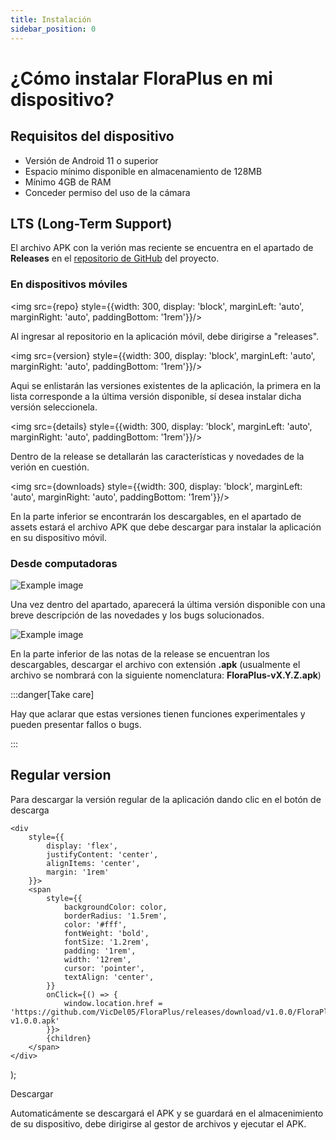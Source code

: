```yaml
---
title: Instalación
sidebar_position: 0
---
```


# ¿Cómo instalar FloraPlus en mi dispositivo?

## Requisitos del dispositivo

- Versión de Android 11 o superior
- Espacio mínimo disponible en almacenamiento de 128MB
- Mínimo 4GB de RAM
- Conceder permiso del uso de la cámara

## LTS (Long-Term Support)
El archivo APK con la verión mas reciente se encuentra en el apartado de **Releases** en el [repositorio de GitHub](https://github.com/VicDel05/FloraPlus) del proyecto.

### En dispositivos móviles
<img src={repo} style={{width: 300, display: 'block', marginLeft: 'auto', marginRight: 'auto', paddingBottom: '1rem'}}/>

Al ingresar al repositorio en la aplicación móvil, debe dirigirse a "releases".

<img src={version} style={{width: 300, display: 'block', marginLeft: 'auto', marginRight: 'auto', paddingBottom: '1rem'}}/>

Aqui se enlistarán las versiones existentes de la aplicación, la primera en la lista corresponde a la última versión disponible, sí desea instalar dicha versión seleccionela.

<img src={details} style={{width: 300, display: 'block', marginLeft: 'auto', marginRight: 'auto', paddingBottom: '1rem'}}/>

Dentro de la release se detallarán las características y novedades de la verión en cuestión.

<img src={downloads} style={{width: 300, display: 'block', marginLeft: 'auto', marginRight: 'auto', paddingBottom: '1rem'}}/>

En la parte inferior se encontrarán los descargables, en el apartado de assets estará el archivo APK que debe descargar para instalar la aplicación en su dispositivo móvil.

### Desde computadoras

![Example image](../../static/img/releases_repo.png)

Una vez dentro del apartado, aparecerá la última versión disponible con una breve descripción de las novedades y los bugs solucionados. 

![Example image](../../static/img/lts_repo.png)

En la parte inferior de las notas de la release se encuentran los descargables, descargar el archivo con extensión **.apk** (usualmente el archivo se nombrará con la siguiente nomenclatura: **FloraPlus-vX.Y.Z.apk**)

:::danger[Take care]

Hay que aclarar que estas versiones tienen funciones experimentales y pueden presentar fallos o bugs.

:::

## Regular version
Para descargar la versión regular de la aplicación dando clic en el botón de descarga

    <div 
        style={{
            display: 'flex',
            justifyContent: 'center',
            alignItems: 'center',
            margin: '1rem'
        }}>
        <span
            style={{
                backgroundColor: color,
                borderRadius: '1.5rem',
                color: '#fff',
                fontWeight: 'bold',
                fontSize: '1.2rem',
                padding: '1rem',
                width: '12rem',
                cursor: 'pointer',
                textAlign: 'center',
            }}
            onClick={() => {
                window.location.href = 'https://github.com/VicDel05/FloraPlus/releases/download/v1.0.0/FloraPlus-v1.0.0.apk'
            }}>
            {children}
        </span>
    </div>
);

<Btndownload color="#00cdac">Descargar</Btndownload>

Automaticámente se descargará el APK y se guardará en el almacenimiento de su dispositivo, debe dirigirse al gestor de archivos y ejecutar el APK.
